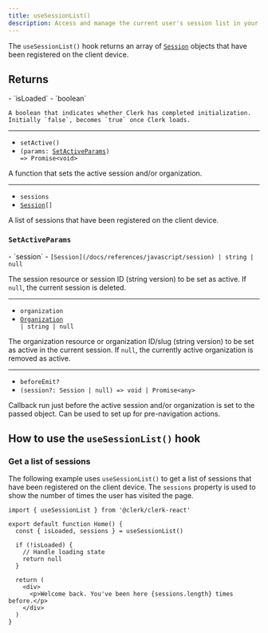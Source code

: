 ```yaml
---
title: useSessionList()
description: Access and manage the current user's session list in your React application with Clerk's useSessionList() hook.
---
```


The `useSessionList()` hook returns an array of [`Session`](/docs/references/javascript/session) objects that have been registered on the client device.

## Returns

<Properties>
  - `isLoaded`
  - `boolean`

    A boolean that indicates whether Clerk has completed initialization. Initially `false`, becomes `true` once Clerk loads.

  ---

  - `setActive()`
  - <code>(params: [SetActiveParams](#set-active-params)) => Promise\<void></code>

  A function that sets the active session and/or organization.

  ---

  - `sessions`
  - <code>[Session](/docs/references/javascript/session)\[]</code>

  A list of sessions that have been registered on the client device.
</Properties>

### `SetActiveParams`

<Properties>
  - `session`
  - <code>[Session](/docs/references/javascript/session) | string | null</code>

  The session resource or session ID (string version) to be set as active. If `null`, the current session is deleted.

  ---

  - `organization`
  - <code>[Organization](/docs/references/javascript/organization/organization) | string | null</code>

  The organization resource or organization ID/slug (string version) to be set as active in the current session. If `null`, the currently active organization is removed as active.

  ---

  - `beforeEmit?`
  - `(session?: Session | null) => void | Promise<any>`

  Callback run just before the active session and/or organization is set to the passed object. Can be used to set up for pre-navigation actions.
</Properties>

## How to use the `useSessionList()` hook

### Get a list of sessions

The following example uses `useSessionList()` to get a list of sessions that have been registered on the client device. The `sessions` property is used to show the number of times the user has visited the page.

```tsx {{ filename: 'src/Home.tsx' }}
import { useSessionList } from '@clerk/clerk-react'

export default function Home() {
  const { isLoaded, sessions } = useSessionList()

  if (!isLoaded) {
    // Handle loading state
    return null
  }

  return (
    <div>
      <p>Welcome back. You've been here {sessions.length} times before.</p>
    </div>
  )
}
```
